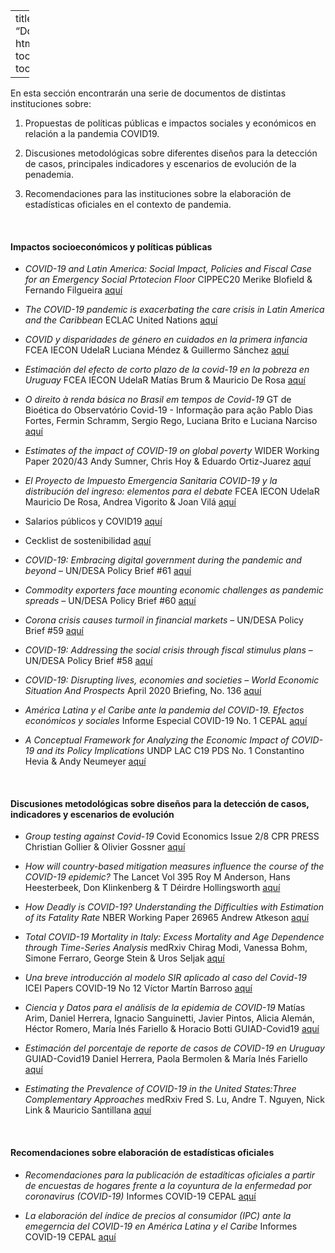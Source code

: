 

---
title: "Documentos"
html_document:
    toc: true
    toc_float: true
 

---

En esta sección encontrarán una serie de documentos de distintas instituciones sobre:


1. Propuestas de políticas públicas e impactos sociales y económicos en relación a la pandemia COVID19.

2. Discusiones metodológicas sobre diferentes diseños para la detección de casos, principales indicadores y escenarios de evolución de la penademia. 

3. Recomendaciones para las instituciones sobre la elaboración de estadísticas oficiales en el contexto de pandemia.  

<br />

    
#### **Impactos socioeconómicos y políticas públicas**


- _COVID-19 and Latin America: Social Impact, Policies and Fiscal Case for an Emergency Social Prtotecion Floor_ CIPPEC20 
Merike Blofield & Fernando Filgueira 
[aquí](https://drive.google.com/file/d/1yS7vJb2ob88WUTiQHf2nXLAtaVtX1DO3/view?usp=sharing)

- _The COVID-19 pandemic is exacerbating the care crisis in Latin America and the Caribbean_ ECLAC United Nations
[aquí](https://drive.google.com/file/d/1qzNdeUHGofEc5V2HAbEiyBHYZfGYAB_O/view?usp=sharing)

- _COVID y disparidades de género en cuidados en la primera infancia_ FCEA IECON UdelaR Luciana Méndez & Guillermo Sánchez [aquí](https://drive.google.com/file/d/1sZppVkxGMCVgeSItH2Lk3XL_-uLszeDJ/view?usp=sharing)

- _Estimación del efecto de corto plazo de la covid-19 en la pobreza en Uruguay_ FCEA IECON UdelaR Matías Brum & Mauricio De Rosa [aquí](https://drive.google.com/file/d/1puRKQh2ClF_efmMcXx0tzzXCfTQ5XBdp/view?usp=sharing)

- _O direito à renda básica no Brasil em tempos de Covid-19_  GT de Bioética do Observatório Covid-19 - Informação para ação Pablo Dias Fortes, Fermin Schramm, Sergio Rego, Luciana Brito e Luciana Narciso [aquí](https://drive.google.com/file/d/1_t7IrPwI_7fWnR9tB2qaA1O8cor5RANz/view?usp=sharing)

- _Estimates of the impact of COVID-19 on global poverty_ WIDER Working Paper 2020/43 Andy Sumner, Chris Hoy & Eduardo Ortiz-Juarez [aquí](https://drive.google.com/file/d/1Y3kFsiQW4uIVT_-q7QZ1mPVM6_tiW5Bv/view?usp=sharing)

- _El Proyecto de Impuesto Emergencia Sanitaria COVID-19 y la distribución del ingreso: elementos para el debate_ FCEA IECON UdelaR Mauricio De Rosa, Andrea Vigorito & Joan Vilá [aquí](https://drive.google.com/file/d/1obR1hKnFV5s74ktvvtUGtnV1NvqVFajP/view?usp=sharing)

- Salarios públicos y COVID19 [aquí](https://blogs.worldbank.org/governance/should-public-sector-wages-be-cut-finance-coronavirus-response)

- Cecklist de sostenibilidad [aquí](https://blogs.worldbank.org/climatechange/planning-economic-recovery-covid-19-coronavirus-sustainability-checklist-policymakers)

- _COVID-19: Embracing digital government during the pandemic and beyond_ – UN/DESA Policy Brief #61 [aquí](https://www.un.org/development/desa/dpad/publication/un-desa-policy-brief-61-covid-19-embracing-digital-government-during-the-pandemic-and-beyond/)

- _Commodity exporters face mounting economic challenges as pandemic spreads_ – UN/DESA Policy Brief #60 [aquí](https://www.un.org/development/desa/dpad/publication/un-desa-policy-brief-60-commodity-exporters-face-mounting-economic-challenges-as-pandemic-spreads/)

- _Corona crisis causes turmoil in financial markets_ – UN/DESA Policy Brief #59 [aquí](https://www.un.org/development/desa/dpad/publication/un-desa-policy-brief-59-corona-crisis-causes-turmoil-in-financial-markets/)

- _COVID-19: Addressing the social crisis through fiscal stimulus plans_ – UN/DESA Policy Brief #58 [aquí](https://www.un.org/development/desa/dpad/publication/un-desa-policy-brief-59-corona-crisis-causes-turmoil-in-financial-markets/)

- _COVID-19: Disrupting lives, economies and societies – World Economic Situation And Prospects_ April 2020 Briefing, No. 136 [aquí](https://www.un.org/development/desa/dpad/publication/world-economic-situation-and-prospects-april-2020-briefing-no-136/)

- _América Latina y el Caribe ante la pandemia del COVID-19. Efectos económicos y sociales_ Informe Especial COVID-19 No. 1 CEPAL [aquí](https://drive.google.com/file/d/1-U_fhX0gEKH2csPDzWLSPSueDnwrfIFY/view?usp=sharing)

- _A Conceptual Framework for Analyzing the Economic Impact of COVID-19 and its Policy Implications_ UNDP LAC C19 PDS No. 1 Constantino Hevia & Andy Neumeyer [aquí](https://drive.google.com/file/d/1GrqI_MwTvnKaMxv4mo6am6L5PS_1skiD/view?usp=sharing)

<br />
    
#### **Discusiones metodológicas sobre diseños para la detección de casos, indicadores y escenarios de evolución**

- _Group testing against Covid-19_ Covid Economics Issue 2/8 CPR PRESS 
Christian Gollier & Olivier Gossner 
[aquí](https://drive.google.com/file/d/1fgZH5gMM8zxTxF8C1-u2pFk_w9CnsaOx/view?usp=sharing)

- _How will country-based mitigation measures influence the course of the COVID-19 epidemic?_ The Lancet Vol 395 Roy M Anderson, Hans Heesterbeek, Don Klinkenberg & T Déirdre Hollingsworth [aquí](https://drive.google.com/file/d/1LJqrZRCLB9CfckOgAQbEmSSMB-7SUgAn/view?usp=sharing)

- _How Deadly is COVID-19? Understanding the Difficulties with Estimation of its Fatality Rate_ NBER Working Paper 26965 Andrew Atkeson [aquí](https://drive.google.com/file/d/1YO1wa_UxK2qXMnBqD4Mh3_kSpXmg789R/view?usp=sharing)

- _Total COVID-19 Mortality in Italy: Excess Mortality and Age Dependence through Time-Series Analysis_ medRxiv Chirag Modi, Vanessa Bohm, Simone Ferraro, George Stein & Uros Seljak [aquí](https://drive.google.com/file/d/1CPT8uZu7l8vAOtm_uW0KdVxuYzs5ab1I/view?usp=sharing)

- _Una breve introducción al modelo SIR aplicado al caso del Covid-19_ ICEI Papers
COVID-19 No 12 Víctor Martín Barroso [aquí](https://drive.google.com/file/d/1QOOxXtNMnUjYqF_1uiKT7Zl3wdx4n67d/view?usp=sharing)

- _Ciencia y Datos para el análisis de la epidemia de COVID-19_ Matías Arim, Daniel Herrera, Ignacio Sanguinetti, Javier Pintos, Alicia Alemán, Héctor Romero, María Inés Fariello & Horacio Botti GUIAD-Covid19 [aquí](https://drive.google.com/file/d/1fqzNGtiX26W2JtykslC0rL1tXTmrGQxP/view?usp=sharing)

- _Estimación del porcentaje de reporte de casos de COVID-19 en Uruguay_ GUIAD-Covid19 Daniel Herrera, Paola Bermolen & María Inés Fariello [aquí](https://drive.google.com/file/d/1qpr9RGtr7qrIbt8iS8b3HXjnty0F_fuk/view?usp=sharing)

- _Estimating the Prevalence of COVID-19 in the United States:Three Complementary Approaches_  medRxiv Fred S. Lu, Andre T. Nguyen, Nick Link & Mauricio Santillana [aquí](https://drive.google.com/file/d/10Hb8MZAs56KTlX3W3267e7crrtKGxOFa/view?usp=sharing)

<br />
    

#### **Recomendaciones sobre elaboración de estadísticas oficiales**  

- _Recomendaciones para la publicación de estadíticas oficiales a partir de encuestas de hogares frente a la coyuntura de la enfermedad por coronavirus (COVID-19)_ Informes COVID-19 CEPAL [aquí](https://drive.google.com/file/d/1VXlNt_0GUNhF-E5btJF-k_UYcR5ANIKH/view?usp=sharing)

- _La elaboración del índice de precios al consumidor (IPC) ante la emegerncia del COVID-19 en América Latina y el Caribe_ Informes COVID-19 CEPAL [aquí](https://drive.google.com/file/d/1SQjGyhm3gfUZ3oTCpTTgd3G37fh0O6gs/view?usp=sharing)


























